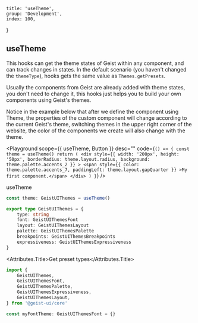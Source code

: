 
	title: 'useTheme',
	group: 'Development',
	index: 100,
}

## useTheme

This hooks can get the theme states of Geist within any component, and can track changes in states.
In the default scenario (you haven't changed the `themeType`), hooks gets the same value as `Themes.getPresets`.

Usually the components from Geist are already added with theme states, you don't need to change it,
this hooks just helps you to build your own components using Geist's themes.

Notice in the example below that after we define the component using Theme,
the properties of the custom component will change according to the current Geist's theme,
switching themes in the upper right corner of the website, the color of the components we create will also change with the theme.

<Playground
	scope={{ useTheme, Button }}
	desc=""
	code={`
() => {
  const theme = useTheme()
  return (
    <div style={{
        width: '200px',
        height: '50px',
        borderRadius: theme.layout.radius,
        background: theme.palette.accents_2
      }}
    >
      <span style={{
          color: theme.palette.accents_7,
          paddingLeft: theme.layout.gapQuarter
        }}
      >My first component.</span>
    </div>
  )
}
`}
/>

<Attributes edit="/pages/en-us/hooks/use-theme.mdx">
<Attributes.Title>useTheme</Attributes.Title>

```ts
const theme: GeistUIThemes = useTheme()

export type GeistUIThemes = {
	type: string
	font: GeistUIThemesFont
	layout: GeistUIThemesLayout
	palette: GeistUIThemesPalette
	breakpoints: GeistUIThemesBreakpoints
	expressiveness: GeistUIThemesExpressiveness
}
```

<Attributes.Title>Get preset types</Attributes.Title>

```ts
import {
	GeistUIThemes,
	GeistUIThemesFont,
	GeistUIThemesPalette,
	GeistUIThemesExpressiveness,
	GeistUIThemesLayout,
} from '@geist-ui/core'

const myFontTheme: GeistUIThemesFont = {}
```

</Attributes>

